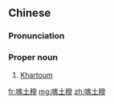 ==Chinese==
{{zh-forms|gloss=-}}

===Pronunciation===
{{zh-pron
|m=Kātǔmù
|cat=pn
}}

===Proper noun===
{{zh-proper noun}}

# [[Khartoum]] {{gloss|the capital of Sudan}}

[[fr:喀土穆]]
[[mg:喀土穆]]
[[zh:喀土穆]]